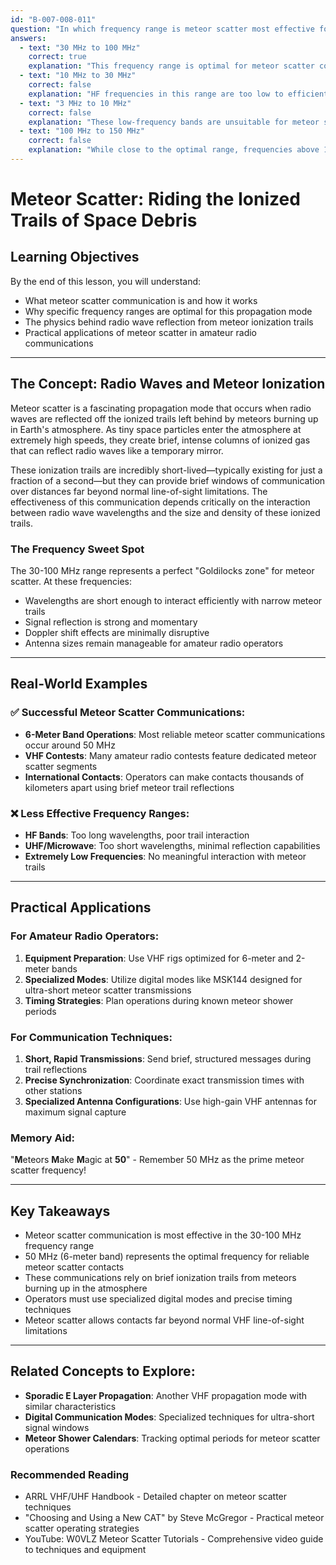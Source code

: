 ```yaml
---
id: "B-007-008-011"
question: "In which frequency range is meteor scatter most effective for extended-range communication?"
answers:
  - text: "30 MHz to 100 MHz"
    correct: true
    explanation: "This frequency range is optimal for meteor scatter communication because VHF frequencies between 30-100 MHz provide the ideal combination of wavelength and ionization characteristics when meteor trails briefly reflect radio signals. The shorter wavelengths interact most effectively with the ionized plasma created by meteors burning up in the Earth's atmosphere, allowing brief but reliable signal propagation over extended distances."
  - text: "10 MHz to 30 MHz"
    correct: false
    explanation: "HF frequencies in this range are too low to efficiently interact with meteor ionization trails. The longer wavelengths require larger ionized regions to effectively reflect signals, making meteor scatter communications less reliable and shorter in duration compared to VHF frequencies."
  - text: "3 MHz to 10 MHz"
    correct: false
    explanation: "These low-frequency bands are unsuitable for meteor scatter propagation. The wavelengths are too long to create meaningful reflections from the small, short-lived ionization trails left by meteors burning up in the atmosphere."
  - text: "100 MHz to 150 MHz"
    correct: false
    explanation: "While close to the optimal range, frequencies above 100 MHz become less effective for meteor scatter. The wavelengths become too short to efficiently interact with the ionized meteor trails, reducing the reliability and duration of signal reflection."
---
```


# Meteor Scatter: Riding the Ionized Trails of Space Debris

## Learning Objectives
By the end of this lesson, you will understand:
- What meteor scatter communication is and how it works
- Why specific frequency ranges are optimal for this propagation mode
- The physics behind radio wave reflection from meteor ionization trails
- Practical applications of meteor scatter in amateur radio communications

---

## The Concept: Radio Waves and Meteor Ionization

Meteor scatter is a fascinating propagation mode that occurs when radio waves are reflected off the ionized trails left behind by meteors burning up in Earth's atmosphere. As tiny space particles enter the atmosphere at extremely high speeds, they create brief, intense columns of ionized gas that can reflect radio waves like a temporary mirror.

These ionization trails are incredibly short-lived—typically existing for just a fraction of a second—but they can provide brief windows of communication over distances far beyond normal line-of-sight limitations. The effectiveness of this communication depends critically on the interaction between radio wave wavelengths and the size and density of these ionized trails.

### The Frequency Sweet Spot

The 30-100 MHz range represents a perfect "Goldilocks zone" for meteor scatter. At these frequencies:
- Wavelengths are short enough to interact efficiently with narrow meteor trails
- Signal reflection is strong and momentary
- Doppler shift effects are minimally disruptive
- Antenna sizes remain manageable for amateur radio operators

---

## Real-World Examples

### ✅ Successful Meteor Scatter Communications:
- **6-Meter Band Operations**: Most reliable meteor scatter communications occur around 50 MHz
- **VHF Contests**: Many amateur radio contests feature dedicated meteor scatter segments
- **International Contacts**: Operators can make contacts thousands of kilometers apart using brief meteor trail reflections

### ❌ Less Effective Frequency Ranges:
- **HF Bands**: Too long wavelengths, poor trail interaction
- **UHF/Microwave**: Too short wavelengths, minimal reflection capabilities
- **Extremely Low Frequencies**: No meaningful interaction with meteor trails

---

## Practical Applications

### For Amateur Radio Operators:
1. **Equipment Preparation**: Use VHF rigs optimized for 6-meter and 2-meter bands
2. **Specialized Modes**: Utilize digital modes like MSK144 designed for ultra-short meteor scatter transmissions
3. **Timing Strategies**: Plan operations during known meteor shower periods

### For Communication Techniques:
1. **Short, Rapid Transmissions**: Send brief, structured messages during trail reflections
2. **Precise Synchronization**: Coordinate exact transmission times with other stations
3. **Specialized Antenna Configurations**: Use high-gain VHF antennas for maximum signal capture

### Memory Aid:
"**M**eteors **M**ake **M**agic at **50**" - Remember 50 MHz as the prime meteor scatter frequency!

---

## Key Takeaways

- Meteor scatter communication is most effective in the 30-100 MHz frequency range
- 50 MHz (6-meter band) represents the optimal frequency for reliable meteor scatter contacts
- These communications rely on brief ionization trails from meteors burning up in the atmosphere
- Operators must use specialized digital modes and precise timing techniques
- Meteor scatter allows contacts far beyond normal VHF line-of-sight limitations

---

## Related Concepts to Explore:
- **Sporadic E Layer Propagation**: Another VHF propagation mode with similar characteristics
- **Digital Communication Modes**: Specialized techniques for ultra-short signal windows
- **Meteor Shower Calendars**: Tracking optimal periods for meteor scatter operations

### Recommended Reading
- ARRL VHF/UHF Handbook - Detailed chapter on meteor scatter techniques
- "Choosing and Using a New CAT" by Steve McGregor - Practical meteor scatter operating strategies
- YouTube: W0VLZ Meteor Scatter Tutorials - Comprehensive video guide to techniques and equipment